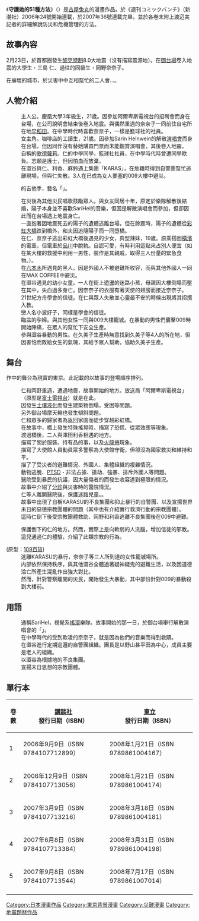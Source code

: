{{Infobox animanga/Headerofja
|title= 守護她的51種方法
|image= 
|size= 
|caption= 
|japanese= 彼女を守る51の方法
|english= Tokyo Inferno 
|kana= かのじょをまもるごじゅういちのほうほう
|romaji= Kanojo o Mamoru 51 no Hōhō
|genre= [[災難|災難]]、[[青年漫畫|青年漫畫]]
}}
{{Infobox animanga/name
|original= 
|official= 
|formal= {{flagicon|Taiwan}} 守護她的51種方法
|common= 
}}
{{Infobox animanga/Manga
|標題= 守護她的51種方法
|作者= 古屋兎丸
|作畫= 
|出版社= {{flagicon|Japan}} [[新潮社|新潮社]]<br>{{flagicon|Taiwan}} [[東立出版|東立出版]]<br>{{flagicon|Hong Kong}} [[天下出版|天下出版]]
|其他出版社= 
|連載雜誌= 週刊コミックバンチ
|label= バンチ・コミックス
|發售日= 
|開始= 2006年5月26日
|結束= 2007年8月17日
|冊數= 全5卷
|話數= 全49話
|其他= 
}}
{{Infobox animanga/Footerofja}}

《'''守護她的51種方法'''》（{{lang-ja|彼女を守る51の方法}}）是[[古屋兎丸|古屋兔丸]]的漫畫作品。於《週刊コミックバンチ》（新潮社）2006年24號開始連載，於2007年36號連載完畢。並於各卷末附上渡辺実記者的詳細解說防災和危機管理的方法。

==故事內容==
2月23日，於首都圈發生[[黎克特制|黎克特制]]8.0大地震（沒有描寫震源地）。在[[御台場|御台場]]卷入地震的大學生・三島 仁、過往的同級生・岡野奈奈子。

在崩壞的城市，於災害中中互相幫忙的二人會…。

==人物介紹==
;{{nihongo|三島 仁|三島ジン}}
: 主人公。慶凰大學3年級生，21歲。因參加阿爾卑斯電視台的招聘會而身在台場，在公司說明會結束後卷入地震。與偶然重遇的奈奈子一同前住自宅所在地[[早稻田|早稻田]]。在中學時代時喜歡奈奈子，一樣是籃球社的社員。
;{{nihongo|岡野 奈奈子|岡野なな子}}
: 女主角。咖啡店的工讀生，21歲。因參加Sarin Helnwein的解散[[演唱會|演唱會]]而身在台場，但因同伴沒有替她購買門票而未能觀賞演唱會，其後卷入地震。
: 自稱{{nihongo|洛魯可|ロルコ}}的[[歌德蘿莉|歌德蘿莉]]。仁的中學同學，籃球社社員，在中學時代時曾遭同學欺負。志願是護士，但因怕血而放棄。
: 在澀谷與仁、利香、麻鈴遇上集團「KARAS」，在危難時得到自警團幫忙逃離現場，但與仁失散。3人在已成為女人要塞的009大樓中避災。
;{{nihongo|和夫|カズオ}}
: {{nihongo|SariHel|サリ・ヘル}}的吉他手，藝名「{{nihongo|Chaos|カオス}}」。
: 在災後為其他災民唱歌鼓勵眾人。與女友{{nihongo|陽子|ヨーコ}}同居十年，原定於樂隊解散後結婚，陽子本身並不喜歡SariHel的音樂，但因是解散演唱會而參加，但卻因此而在台場遇上地震身亡。
: 一直抱著因地震死去的陽子的遺體逃離台場，但在餘震時，陽子的遺體從[[彩虹大橋|彩虹大橋]]跌到橋外，和夫因追隨陽子而一同墮橋。
; {{nihongo|澤田 利香|澤田リカ}}
: 在仁、奈奈子逃出彩虹大橋後遇見的少女，典型辣妹，19歲。原乘搭回[[橫濱|橫濱]]的電車，但電車於[[品川|品川]]中脫軌。自認可愛，有時利用這點來占別人便宜（如在某大樓的救援中利用一男性，裝作是其親戚，取得三人份量的緊急食物。）。
; {{nihongo|Freedom|フリーダム}}
: 在[[六本木|六本木]]所遇見的黑人。因是外國人不被避難所收容，而與其他外國人一同在MAX COFFEE中避災。
; {{nihongo|麻鈴|まりん}}
: 在澀谷遇見的幼小女童。一人在街上遊盪的迷路小孩，母親因大樓倒塌而壓在其中，失血過多身亡。因奈奈子的衣服有著天使的翅膀而接近奈奈子。
;{{nihongo|飯森 福郎|飯森福郎}}
:21世紀方舟學會的信徒。在仁與眾人失散並心靈最不安的時候出現將其招攬入教。
:戀人名小波好子，同樣是學會的信徒。
;{{nihongo|鹿野 久美子|鹿野久美子}}
: 臨盆的孕婦。與其他女性一同與009大樓籠城。在暴動的男性們襲擊009時開始陣痛，在眾人的幫忙下安全生產。
;{{nihongo|稻本康夫|稲本康夫}}
: 參與澀谷暴動的男性。在久美子生產時無意找到久美子等4人的所在地，但因害怕而敗給女生的氣魄，其給予眾人幫助，協助久美子生產。

== 舞台 ==
作中的舞台為現實的東京。此記載的以故事的登場順序排列。
; {{nihongo|[[御台場|御台場]]|お台場}}
: 仁和岡野重遇，遭遇地震，故事開始的地方。放送局「阿爾卑斯電視台」（原型是[[富士電視台|富士電視台]]）就是在此。
: 因發生[[土壤液化|土壤液化]]而發生建築物倒塌，受困等問題。
: 另外御台場摩天輪也發生傾斜問題。
; {{nihongo|[[彩虹大橋|彩虹大橋]]|レインボーブリッジ}}
: 仁和眾多的歸家者為返回家園而徒步穿越彩虹橋。
: 在故事中，橋上發生特殊搖晃時，描寫了恐慌、從眾效應等現象。
; {{nihongo|[[品川|品川]]周邊地區及[[東京鐵塔|東京鐵塔]]|品川周辺及び東京タワー}}
: 渡過橋後，二人與澤田利香相遇的地方。
: 描寫了關於服裝、持有品的事，以及[[火龍捲|火龍捲]]現象。
; {{nihongo|大使館周邊地區|大使館周辺}}
: 描寫了大使館人員動員眾多警察為大使館守衛，但卻沒為國家救災和維持和平。
; {{nihongo|[[六本木|六本木]]|六本木}}
: 描了了受災者的避難情況、外國人、集體組織的複雜情況。
: 動物逃脫、[[PTSD|PTSD]]・非法占據、搶劫、強暴、排斥外國人等問題。
; {{nihongo|災害據點醫院|災害拠点病院}}
: 醫院受到暴民的抗議，因大量傷者的而發生收容達到極限的情況。
: 故事中介紹了[[分診|分診]]與災害時的醫院情況。
; {{nihongo|[[澀谷|澀谷]]|渋谷}}
: 仁等人離開醫院後，保護迷路兒童。。
: 故事中出現了自稱KARASU的不良集團和抑止暴行的自警團、以及宣揚世界未日的惡徳宗教團體的問題（其中也有介紹實行救濟行動的宗教團體）。
: 這時仁倒下後受宗教團體救助、岡野和利香逃離不良集團後在009中避難。

; {{nihongo|21世紀方舟學會|21世紀箱船学会}}
: 保護倒下的仁的地方。然而，實際上是向軟弱的人洗腦，增加信徒的邪教。
: 這兒通過仁的體驗，介紹了此類宗教的行為。

; {{nihongo|009|009}}(原型：[[109百貨|109百貨]])
: 逃離KARASU的暴行，奈奈子等三人所到達的女性籠城場所。
: 内部依然保持秩序，與其他澀谷全體過著疑神疑鬼的避難生活，以及因道德淪亡所產生混亂作出強大對比。
: 然而，針對警察離開的災民，開始發生大暴動，其中部份針對009的暴動殺到大樓前。
; {{nihongo||[[新宿|新宿]]}}

== 用語 ==
; {{nihongo|Sarin Helnwein|サリン・ヘルヴァイン}}
: 通稱SariHel，視覺系[[搖滾|搖滾]]樂隊。故事開始的那一日，於御台場舉行解散演唱會的「{{nihongo|聖‧反烏托邦|聖デストピア}}」。
: 在中學時代的受到欺凌的奈奈子，就是因為他們的音樂而得到救贖。
; {{nihongo|澀谷青年團|渋谷青年団}}
: 在澀谷進行定期巡邏的自警團組織。團長是以野山甚平田為中心，成員主要是老人的組織。
; {{nihongo|KARASU|KARASU}}
: 以澀谷為根據地的不良集團。
; {{nihongo|21世紀方舟學會|21世紀箱船学会}}
: 宣揚末日思想的宗教團體。

== 單行本 ==
{| class="wikitable"  style="text-align: center;"
|-
!卷數!!{{flagicon|Japan}}[[講談社|講談社]]<br>發行日期（ISBN）!!{{flagicon|Taiwan}} [[東立|東立]]<br>發行日期（ISBN）
|-
| 1 ||2006年9月9日（ISBN 9784107712899）||2008年1月21日（ISBN 9789861004167）
|-
| 2 ||2006年12月9日（ISBN 9784107713056）||2008年1月21日（ISBN 9789861004174）
|-
| 3 ||2007年3月9日（ISBN 9784107713216）||2008年3月18日（ISBN 9789861004181）
|-
| 4 ||2007年6月8日（ISBN 9784107713384）||2008年3月31日（ISBN 9789861004198）
|-
| 5 ||2007年9月8日（ISBN 9784107713544）||2008年7月17日（ISBN 9789861007014）
|-
|}

{{DEFAULTSORT:Tokyo Inferno}}
[[Category:日本漫畫作品|Category:日本漫畫作品]]
[[Category:東京背景漫畫|Category:東京背景漫畫]]
[[Category:災難漫畫|Category:災難漫畫]]
[[Category:地震題材作品|Category:地震題材作品]]